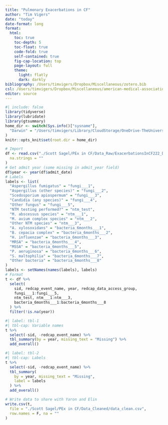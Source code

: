 ```yaml
---
title: "Pulmonary Exacerbations in CF"
author: "Tim Vigers"
date: "today"
date-format: long
format:
  html:
    toc: true
    toc-depth: 5
    toc-float: true
    code-fold: true
    self-contained: true
    fig-cap-location: top
    page-layout: full
    theme:
      light: flatly
      dark: darkly
bibliography: /Users/timvigers/Dropbox/Miscellaneous/zotero.bib
csl: /Users/timvigers/Dropbox/Miscellaneous/american-medical-association.csl
editor: source
---
```


```r
#| include: false
library(tidyverse)
library(lubridate)
library(gtsummary)
home_dir <- switch(Sys.info()["sysname"],
  "Darwin" = "/Users/timvigers/Library/CloudStorage/OneDrive-TheUniversityofColoradoDenver/Vigers/CF"
)
knitr::opts_knit$set(root.dir = home_dir)
```

```r
# Import
df <- read.csv("./Scott Sagel/PEx in CF/Data_Raw/ExacerbationsInCF222_DATA_2024-01-02_0857.csv",
  na.strings = ""
)
# Get admit year (some missing in admit_year field)
df$year <- year(df$admit_date)
# Labels
labels <- list(
  "Aspergillus fumigatus" = "fungi___1",
  "Aspergillus (other species)" = "fungi___2",
  "Scedosporium apiospermum" = "fungi___3",
  "Candidia (any species)" = "fungi___4",
  "Other fungus" = "fungi___5",
  "NTM testing performed?" = "ntm_test",
  "M. abscessus species" = "ntm___1",
  "M. avium complex species" = "ntm___2",
  "Other NTM species" = "ntm___3",
  "A. xylosoxidans" = "bacteria_6months___1",
  "B. cepacia complex" = "bacteria_6months___2",
  "H. influenzae" = "bacteria_6months___3",
  "MRSA" = "bacteria_6months___4",
  "MSSA" = "bacteria_6months___5",
  "P. aeruginosa" = "bacteria_6months___6",
  "S. maltophilia" = "bacteria_6months___7",
  "Other bacteria" = "bacteria_6months___8"
)
labels <- setNames(names(labels), labels)
# Format
t <- df %>%
  select(
    sid, redcap_event_name, year, redcap_data_access_group,
    fungi___1:fungi___5,
    ntm_test, ntm___1:ntm___3,
    bacteria_6months___1:bacteria_6months___8
  ) %>%
  filter(!is.na(year))
```

```r
#| label: tbl-1
#| tbl-cap: Variable names
t %>%
  select(-sid, -redcap_event_name) %>%
  tbl_summary(by = year, missing_text = "Missing") %>%
  add_overall()
```

```r
#| label: tbl-2
#| tbl-cap: Labels
t %>%
  select(-sid, -redcap_event_name) %>%
  tbl_summary(
    by = year, missing_text = "Missing",
    label = labels
  ) %>%
  add_overall()
```

```r
# Write data to share with Yaron and Elin
write.csv(t,
  file = "./Scott Sagel/PEx in CF/Data_Cleaned/data_clean.csv",
  row.names = F, na = ""
)
```
